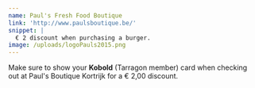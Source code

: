 ```yaml
---
name: Paul's Fresh Food Boutique
link: 'http://www.paulsboutique.be/'
snippet: |
  € 2 discount when purchasing a burger.
image: /uploads/logoPauls2015.png
---
```


Make sure to show your **Kobold** (Tarragon member) card when checking out at Paul's Boutique Kortrijk for a € 2,00 discount.
